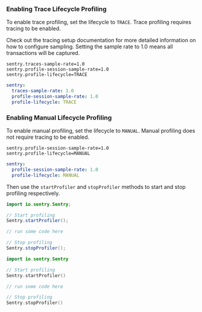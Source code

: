
### Enabling Trace Lifecycle Profiling

To enable trace profiling, set the lifecycle to `TRACE`. Trace profiling requires tracing to be enabled.

Check out the <PlatformLink to="/tracing/">tracing setup documentation</PlatformLink> for more detailed information on how to configure sampling. Setting the sample rate to 1.0 means all transactions will be captured.

```properties {filename:application.properties}
sentry.traces-sample-rate=1.0
sentry.profile-session-sample-rate=1.0
sentry.profile-lifecycle=TRACE
```

```yaml {filename:application.yml}
sentry:
  traces-sample-rate: 1.0
  profile-session-sample-rate: 1.0
  profile-lifecycle: TRACE
```

### Enabling Manual Lifecycle Profiling

To enable manual profiling, set the lifecycle to `MANUAL`. Manual profiling does not require tracing to be enabled.

```properties {filename:application.properties}
sentry.profile-session-sample-rate=1.0
sentry.profile-lifecycle=MANUAL
```

```yaml {filename:application.yml}
sentry:
  profile-session-sample-rate: 1.0
  profile-lifecycle: MANUAL
```

Then use the `startProfiler` and `stopProfiler` methods to start and stop profiling respectively.


```java
import io.sentry.Sentry;

// Start profiling
Sentry.startProfiler();

// run some code here

// Stop profiling
Sentry.stopProfiler();
```

```kotlin
import io.sentry.Sentry

// Start profiling
Sentry.startProfiler()

// run some code here

// Stop profiling
Sentry.stopProfiler()
```